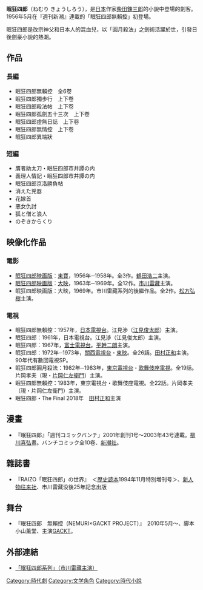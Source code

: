 '''眠狂四郎'''（ねむり きょうしろう），是[[日本|日本]]作家[[柴田鍊三郎|柴田鍊三郎]]的小說中登場的劍客。1956年5月在『週刊新潮』連載的「眠狂四郎無賴控」初登場。

眠狂四郎是改宗神父和日本人的混血兒，以「圓月殺法」之劍術活躍於世，引發日後劍豪小說的熱潮。

== 作品 ==
=== 長編 ===
* 眠狂四郎無賴控　全6卷
* 眠狂四郎獨歩行　上下卷
* 眠狂四郎殺法帖　上下卷
* 眠狂四郎孤劍五十三次　上下卷
* 眠狂四郎虛無日誌　上下卷
* 眠狂四郎無情控　上下卷
* 眠狂四郎異端狀

=== 短編 ===
* 贋者助太刀・眠狂四郎市井譚の内
* 義理人情記・眠狂四郎市井譚の内
* 眠狂四郎京洛勝負帖
* 消えた兇器
* 花嫁首
* 悪女仇討
* 狐と僧と浪人
* のぞきからくり

== 映像化作品 ==
=== 電影 ===
*[[眠狂四郎系列電影|眠狂四郎映画版]]：[[東寶|東寶]]，1956年─1958年。全3作。[[鶴田浩二|鶴田浩二]]主演。
*[[眠狂四郎系列電影|眠狂四郎映画版]]：[[大映|大映]]，1963年─1969年。全12作。[[市川雷藏|市川雷藏]]主演。
*眠狂四郎映画版：大映，1969年。市川雷藏系列的後繼作品。全2作。[[松方弘樹|松方弘樹]]主演。

=== 電視 ===
*眠狂四郎無賴控：1957年，[[日本電視台|日本電視台]]。江見渉（[[江見俊太郎|江見俊太郎]]）主演。
*眠狂四郎：1961年，日本電視台。江見渉（江見俊太郎）主演。
*眠狂四郎：1967年，[[富士電視台|富士電視台]]。[[平幹二朗|平幹二朗]]主演。
*眠狂四郎：1972年─1973年，[[關西電視台|關西電視台]]・[[東映|東映]]。全26話。[[田村正和|田村正和]]主演。90年代有數回電視SP。
*眠狂四郎圓月殺法：1982年─1983年，[[東京電視台|東京電視台]]・[[歌舞伎座|歌舞伎座電視]]。全19話。片岡孝夫（現・[[片岡仁左衛門|片岡仁左衛門]]）主演。
*眠狂四郎無賴控：1983年，東京電視台・歌舞伎座電視。全22話。片岡孝夫（現・片岡仁左衛門）主演。
*眠狂四郎・The Final 2018年　[[田村正和|田村正和]]主演

== 漫畫 ==
*『眠狂四郎』「週刊コミックバンチ」2001年創刊1号～2003年43号連載。[[柳川喜弘|柳川喜弘]]畫。バンチコミック全10卷、[[新潮社|新潮社]]。

== 雜誌書 ==
*『RAIZO「眠狂四郎」の世界』　＜[[歴史読本|歴史読本]]1994年11月特別増刊号＞、[[新人物往来社|新人物往来社]]、市川雷藏没後25年記念出版

== 舞台 ==
*『眠狂四郎　無賴控（NEMURI×GACKT PROJECT）』　2010年5月～、脚本小山薰堂、主演[[GACKT|GACKT]]。

==外部連結==
* [http://www.raizofan.net/link16/link9/index1.htm 「眠狂四郎系列」（市川雷藏主演）] {{Wayback|url=http://www.raizofan.net/link16/link9/index1.htm |date=20200223142917 }}

{{DEFAULTSORT:Nemuri Kyoshirō}}
[[Category:時代劇|Category:時代劇]]
[[Category:文学角色|Category:文学角色]]
[[Category:時代小說|Category:時代小說]]

{{眠狂四郎}}
